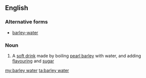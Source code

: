 ==English==

===Alternative forms===
* [[barley-water]]
===Noun===
{{wikipedia}}
{{en-noun|head=[[barley]] [[water]]}}

# {{British}} A [[soft drink]] made by boiling [[pearl barley]] with water, and adding [[flavouring]] and [[sugar]]

[[my:barley water]]
[[ta:barley water]]